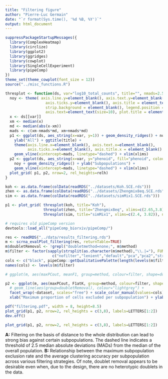 ```yaml
---
title: "Filtering figure"
author: "Pierre-Luc Germain"
date: "`r format(Sys.time(), '%d %B, %Y')`"
output: html_document
---
```



```r
suppressPackageStartupMessages({
  library(ComplexHeatmap)
  library(circlize)
  library(ggplot2)
  library(ggridges)
  library(cowplot)
  library(SingleCellExperiment)
  library(pipeComp)
})
theme_set(theme_cowplot(font_size = 12))
source("../misc_functions.R")
```

```r
thresplot <- function(ds, var="log10_total_counts", title="", nmads=2.5, relh=c(1,2), xlims=range(ds[[var]])){
  noy <- theme( axis.line.y=element_blank(), axis.text.y=element_blank(),
                  axis.ticks.y=element_blank(), axis.title = element_text(size=11), 
                  strip.background = element_blank(), legend.position = "none",
                  axis.text=element_text(size=10), plot.title = element_text(size=12))
  x <- ds[[var]]
  xm <- median(x)
  md <- median(abs(x-xm))
  mads <- c(xm-nmads*md, xm+nmads*md)
  p1 <- ggplot(ds, aes_string(x=var, y=1)) + geom_density_ridges() + noy + 
    ylab("All") + ggtitle(title) +  
    theme(axis.line.x=element_blank(), axis.text.x=element_blank(), 
          axis.ticks.x=element_blank(), axis.title.x = element_blank() ) +
    geom_vline(xintercept=mads, linetype="dashed") + xlim(xlims)
  p2 <- ggplot(ds, aes_string(x=var, y="phenoid", fill="phenoid", colour="phenoid")) + 
    noy + geom_density_ridges() + ylab("Subpopulations") +
    geom_vline(xintercept=mads, linetype="dashed") + xlim(xlims)
  plot_grid( p1, p2, nrow=2, rel_heights=relh)
}

koh <- as.data.frame(colData(readRDS("../datasets/Koh.SCE.rds")))
zhen <- as.data.frame(colData(readRDS("../datasets/Zhengmix8eq.SCE.rds")))
sim <- as.data.frame(colData(readRDS("../datasets/simMix1.SCE.rds")))

p1 <- plot_grid( thresplot(koh, title="Koh"),
                 thresplot(zhen, title="Zhengmix8eq", xlims=c(2.65,3.8)),
                 thresplot(sim, title="simMix1", xlims=c(2.4, 3.82)), nrow=1)
```

```r
# requires old pipeComp version
devtools::load_all("pipeComp_biorxiv/pipeComp/")
```

```r
res <- readRDS("../data/results_filtering.rds")
m <- scrna_evalPlot_filtering(res, returnTable=TRUE)
m$doubletRemoval <- !grepl("doubletmethod=none;", m$method)
m$filter <- factor(sapply(strsplit(as.character(m$method),"\\.|="), FUN=function(x) rev(x)[1]),
                     c("nofilter","lenient","default","pca","pca2","stringent","veryStringent"))
cols <- c("black", pipeComp::getQualitativePalette(length(levels(m$filter))-1))
names(cols) <- levels(m$filter)

# ggplot(m, aes(maxPCout, meanF1, group=method, colour=filter, shape=doubletRemoval)) + geom_point(size=3) + facet_wrap(~dataset, scales="free") + scale_color_manual(values=cols) + xlab("Max proportion of subpopulation excluded")

p2 <- ggplot(m, aes(maxPCout, F1atK, group=method, colour=filter, shape=doubletRemoval)) + geom_point(size=2.2,alpha=0.8) +
  # geom_line(aes(group=doubletRemoval), colour="lightgrey") + 
  facet_wrap(~dataset, scales="free") + scale_color_manual(values=cols) + 
  xlab("Maximum proportion of cells excluded per subpopulation") + ylab("mean F1 at true number of clusters")

pdf("filtering.pdf", width = 8, height=8.5)
plot_grid(p1, p2, nrow=2, rel_heights = c(3,8), labels=LETTERS[1:2])
dev.off()

plot_grid(p1, p2, nrow=2, rel_heights = c(3,8), labels=LETTERS[1:2])
```

**A:** Filtering on the basis of distance to the whole distribution can lead to strong bias against certain subpopulations. The dashed line indicates a threshold of 2.5 median absolute deviations (MADs) from the median of the overall population. **B:** Relationship between the maximum subpopulation exclusion rate and the average clustering accuracy per subpopulation across various filtering strategies. Of note, doublet removal appears to be desirable even when, due to the design, there are no heterotypic doublets in the data.

